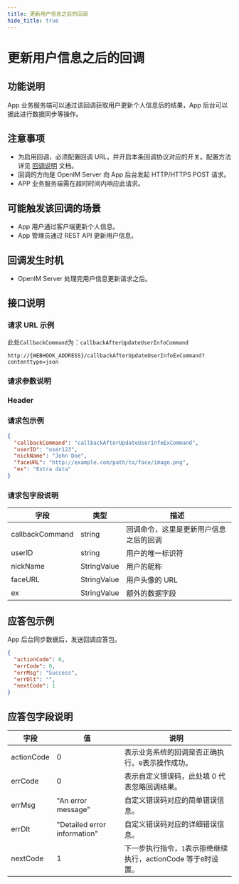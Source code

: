 ```yaml
---
title: 更新用户信息之后的回调
hide_title: true
---
```


# 更新用户信息之后的回调

## 功能说明

App 业务服务端可以通过该回调获取用户更新个人信息后的结果，App 后台可以据此进行数据同步等操作。

## 注意事项

- 为启用回调，必须配置回调 URL，并开启本条回调协议对应的开关。配置方法详见 [回调说明](../introduction) 文档。
- 回调的方向是 OpenIM Server 向 App 后台发起 HTTP/HTTPS POST 请求。
- APP 业务服务端需在超时时间内响应此请求。

## 可能触发该回调的场景

- App 用户通过客户端更新个人信息。
- App 管理员通过 REST API 更新用户信息。

## 回调发生时机

- OpenIM Server 处理完用户信息更新请求之后。

## 接口说明

### 请求 URL 示例

此处`CallbackCommand`为：`callbackAfterUpdateUserInfoCommand`
```plaintext
http://{WEBHOOK_ADDRESS}/callbackAfterUpdateUserInfoExCommand?contenttype=json
```

### 请求参数说明

### Header



### 请求包示例

```json
{
  "callbackCommand": "callbackAfterUpdateUserInfoExCommand",
  "userID": "user123",
  "nickName": "John Doe",
  "faceURL": "http://example.com/path/to/face/image.png",
  "ex": "Extra data"
}
```

### 请求包字段说明

| 字段            | 类型        | 描述                                   |
| --------------- | ----------- | -------------------------------------- |
| callbackCommand | string      | 回调命令，这里是更新用户信息之后的回调 |
| userID          | string      | 用户的唯一标识符                       |
| nickName        | StringValue | 用户的昵称                             |
| faceURL         | StringValue | 用户头像的 URL                         |
| ex              | StringValue | 额外的数据字段                         |

## 应答包示例

App 后台同步数据后，发送回调应答包。

```json
{
  "actionCode": 0,
  "errCode": 0,
  "errMsg": "Success",
  "errDlt": "",
  "nextCode": 1
}
```

## 应答包字段说明

| 字段       | 值                           | 说明                                                            |
| ---------- | ---------------------------- | --------------------------------------------------------------- |
| actionCode | 0                            | 表示业务系统的回调是否正确执行。`0`表示操作成功。               |
| errCode    | 0                            | 表示自定义错误码，此处填 0 代表忽略回调结果。                   |
| errMsg     | "An error message"           | 自定义错误码对应的简单错误信息。                                |
| errDlt     | "Detailed error information" | 自定义错误码对应的详细错误信息。                                |
| nextCode   | 1                            | 下一步执行指令，`1`表示拒绝继续执行，actionCode 等于`0`时设置。 |
